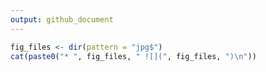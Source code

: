 ```yaml
---
output: github_document
---
```


```r
fig_files <- dir(pattern = "jpg$") 
cat(paste0("* ", fig_files, " ![](", fig_files, ")\n"))
```
